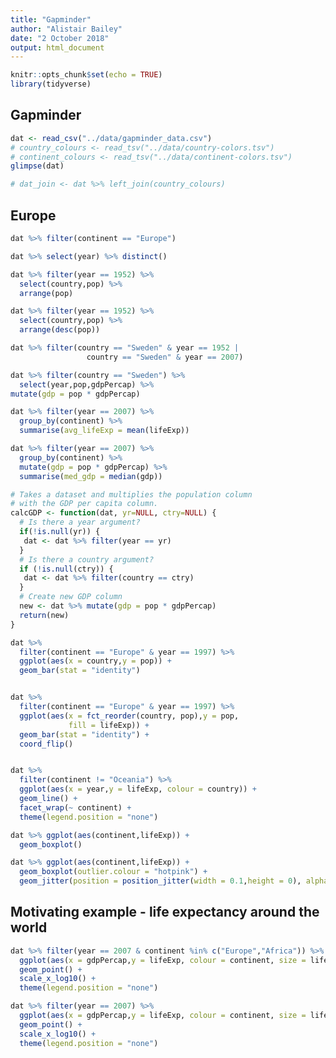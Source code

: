 ```yaml
---
title: "Gapminder"
author: "Alistair Bailey"
date: "2 October 2018"
output: html_document
---
```


```r
knitr::opts_chunk$set(echo = TRUE)
library(tidyverse)
```

## Gapminder

```r
dat <- read_csv("../data/gapminder_data.csv")
# country_colours <- read_tsv("../data/country-colors.tsv")
# continent_colours <- read_tsv("../data/continent-colors.tsv")
glimpse(dat)

# dat_join <- dat %>% left_join(country_colours)
```



## Europe

```r

dat %>% filter(continent == "Europe")

dat %>% select(year) %>% distinct()

dat %>% filter(year == 1952) %>% 
  select(country,pop) %>% 
  arrange(pop)

dat %>% filter(year == 1952) %>% 
  select(country,pop) %>% 
  arrange(desc(pop))

dat %>% filter(country == "Sweden" & year == 1952 |
                 country == "Sweden" & year == 2007) 

dat %>% filter(country == "Sweden") %>% 
  select(year,pop,gdpPercap) %>% 
mutate(gdp = pop * gdpPercap)

dat %>% filter(year == 2007) %>% 
  group_by(continent) %>% 
  summarise(avg_lifeExp = mean(lifeExp))

dat %>% filter(year == 2007) %>% 
  group_by(continent) %>% 
  mutate(gdp = pop * gdpPercap) %>% 
  summarise(med_gdp = median(gdp))
```

```r
# Takes a dataset and multiplies the population column
# with the GDP per capita column.
calcGDP <- function(dat, yr=NULL, ctry=NULL) {
  # Is there a year argument?
  if(!is.null(yr)) {
   dat <- dat %>% filter(year == yr)
  }
  # Is there a country argument?
  if (!is.null(ctry)) {
   dat <- dat %>% filter(country == ctry)
  }
  # Create new GDP column
  new <- dat %>% mutate(gdp = pop * gdpPercap)
  return(new)
}
```

```r
dat %>%
  filter(continent == "Europe" & year == 1997) %>% 
  ggplot(aes(x = country,y = pop)) +
  geom_bar(stat = "identity")


dat %>%
  filter(continent == "Europe" & year == 1997) %>% 
  ggplot(aes(x = fct_reorder(country, pop),y = pop, 
             fill = lifeExp)) +
  geom_bar(stat = "identity") +
  coord_flip()


dat %>%
  filter(continent != "Oceania") %>% 
  ggplot(aes(x = year,y = lifeExp, colour = country)) +
  geom_line() +
  facet_wrap(~ continent) +
  theme(legend.position = "none")

dat %>% ggplot(aes(continent,lifeExp)) +
  geom_boxplot() 

dat %>% ggplot(aes(continent,lifeExp)) +
  geom_boxplot(outlier.colour = "hotpink") +
  geom_jitter(position = position_jitter(width = 0.1,height = 0), alpha = 0.25)

```

## Motivating example - life expectancy around the world

```r
dat %>% filter(year == 2007 & continent %in% c("Europe","Africa")) %>% 
  ggplot(aes(x = gdpPercap,y = lifeExp, colour = continent, size = lifeExp)) +
  geom_point() +
  scale_x_log10() +
  theme(legend.position = "none")

dat %>% filter(year == 2007) %>% 
  ggplot(aes(x = gdpPercap,y = lifeExp, colour = continent, size = lifeExp)) +
  geom_point() +
  scale_x_log10() +
  theme(legend.position = "none")
```